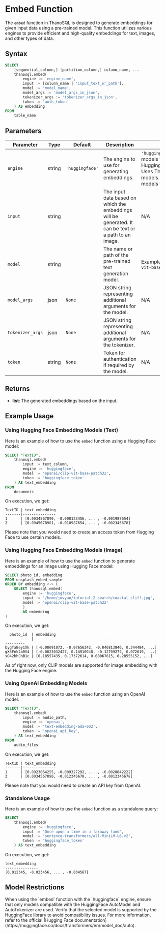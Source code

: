 
# Embed Function

The `embed` function in ThanoSQL is designed to generate embeddings for given input data using a pre-trained model. This function utilizes various engines to provide efficient and high-quality embeddings for text, images, and other types of data.

## Syntax 

```sql
SELECT 
    [sequential_column,] [partition_column,] column_name, ...
    thanosql.embed(
        engine := 'engine_name',
        input := [column_name | 'input_text_or_path'],
        model := 'model_name',
        model_args := 'model_args_in_json',
        tokenizer_args := 'tokenizer_args_in_json',
        token := 'auth_token'
    ) AS embedding
FROM 
    table_name
```

## Parameters

| Parameter       | Type   | Default          | Description                                                                                           | Options                                                                                                    |
|-----------------|--------|------------------|-------------------------------------------------------------------------------------------------------|------------------------------------------------------------------------------------------------------------|
| `engine`        | string | `'huggingface'`  | The engine to use for generating embeddings.                                                          | `'huggingface'`: Uses models from HuggingFace.`'thanosql'`: Uses ThanoSQL's native models.`'openai'`: Uses models from OpenAI.  |
| `input`         | string |                  | The input data based on which the embeddings will be generated. It can be text or a path to an image. | N/A                                                                                                        |
| `model`         | string |                  | The name or path of the pre-trained text generation model.                                            | Example: `'openai/clip-vit-base-patch32'`                                                                    |
| `model_args`    | json   | `None`           | JSON string representing additional arguments for the model.                                          | N/A                          |
| `tokenizer_args`| json   | `None`           | JSON string representing additional arguments for the tokenizer.                                      | N/A                                                                                                        |
| `token`         | string | `None`           | Token for authentication if required by the model.                                                    | N/A                                                                                                        |


## Returns

- **list**: The generated embeddings based on the input.

## Example Usage

### Using Hugging Face Embedding Models (Text)
Here is an example of how to use the `embed` function using a Hugging Face model:

```sql
SELECT "TextID",
    thanosql.embed(
        input := text_column,
        engine := 'huggingface',
        model := 'openai/clip-vit-base-patch32',
        token := 'huggingface_token'
    ) AS text_embedding
FROM
    documents
```
On execution, we get: 
```
TextID | text_embedding
-------|---------------
1      | [0.0034567890, -0.008123456, ... , -0.001987654]
2      | [0.0045678901, -0.010987654, ... , -0.002345678]
```

<Note>Please note that you would need to create an access token from Hugging Face to use certain models.</Note>

### Using Hugging Face Embedding Models (Image)
Here is an example of how to use the `embed` function to generate embeddings for an image using Hugging Face model:
```sql
SELECT photo_id, embedding
FROM unsplash_embed_sample
ORDER BY embedding <-> (
    SELECT thanosql.embed(
        engine := 'huggingface',
        input := '/home/jovyan/tutorial_2_search/coastal_cliff.jpg',
        model := 'openai/clip-vit-base-patch32'
        ) 
        AS embedding
)
```
On execution, we get: 
```
  photo_id  | embedding
------------|------------------------------------------------------------------
bygTaBey1Xk | [-0.08091072, -0.07656342, -0.046813846, 0.344484, ...]
gXSFnk2a9V4 | [-0.0023032427, 0.14910948, -0.12709272, 0.072619, ...]
sO42hhChB1c | [0.18557435, 0.17372614, 0.08067615, 0.28555152, ...]
```

<Warning>As of right now, only CLIP models are supported for image embedding with the Hugging Face engine.</Warning>

### Using OpenAI Embedding Models
Here is an example of how to use the `embed` function using an OpenAI model:

```sql
SELECT "TextID",
    thanosql.embed(
        input := audio_path,
        engine := 'openai',
        model := 'text-embedding-ada-002',
        token := 'openai_api_key',
    ) AS text_embedding
FROM
    audio_files
```
On execution, we get: 
```
TextID | text_embedding
-------|---------------
1      | [0.0023064255, -0.009327292, ... , -0.0028842222]
2      | [0.0034567890, -0.012345678, ... , -0.0012345678]
```

<Note>Please note that you would need to create an API key from OpenAI.</Note>

### Standalone Usage
Here is an example of how to use the `embed` function as a standalone query:
```sql
SELECT 
    thanosql.embed(
        engine := 'huggingface',
        input := 'Once upon a time in a faraway land',
        model := 'sentence-transformers/all-MiniLM-L6-v2',
        token := 'huggingface_token'
    ) AS text_embedding
```
On execution, we get: 
```
text_embedding
---------------
[0.012345, -0.023456, ... , -0.034567]
```


## Model Restrictions
<Warning>
When using the `embed` function with the `huggingface` engine, ensure that only models compatible with the HuggingFace AutoModel and AutoTokenizer are used. Verify that the selected model is supported by the HuggingFace library to avoid compatibility issues. For more information, refer to the official [Hugging Face documentation](https://huggingface.co/docs/transformers/en/model_doc/auto).
</Warning>
